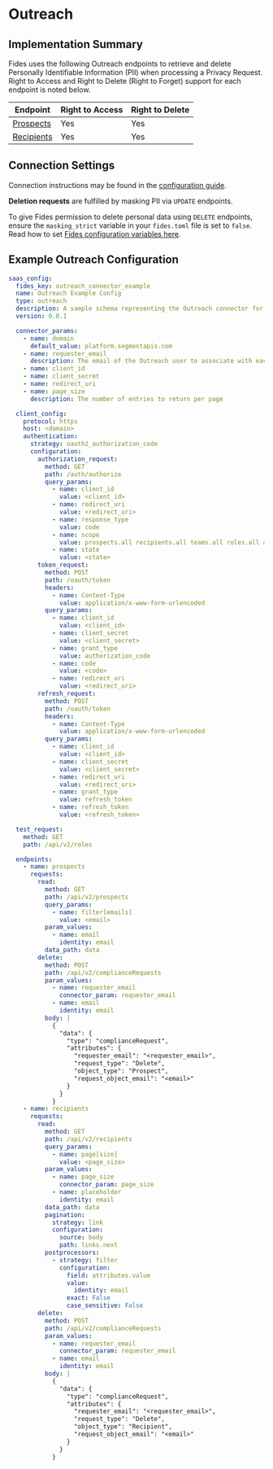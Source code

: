 
# Outreach

## Implementation Summary

Fides uses the following Outreach endpoints to retrieve and delete Personally Identifiable Information (PII) when processing a Privacy Request. Right to Access and Right to Delete (Right to Forget) support for each endpoint is noted below.

|Endpoint | Right to Access | Right to Delete |
|----|----|----|
|[Prospects](https://api.outreach.io/api/v2/docs#manage-prospects-and-accounts) | Yes | Yes |
|[Recipients](https://api.outreach.io/api/v2/docs#recipient) | Yes | Yes |

## Connection Settings


Connection instructions may be found in the [configuration guide](/dev-docs/configuration/integrations/api-integrations/api-config).

**Deletion requests** are fulfilled by masking PII via `UPDATE` endpoints.

To give Fides permission to delete personal data using `DELETE` endpoints, ensure the `masking_strict` variable in your `fides.toml` file is set to `false`. Read how to set [Fides configuration variables here](/dev-docs/configuration/configuration#configuration-variable-reference).

## Example Outreach Configuration

```yaml
saas_config:
  fides_key: outreach_connector_example
  name: Outreach Example Config
  type: outreach
  description: A sample schema representing the Outreach connector for Fides
  version: 0.0.1

  connector_params:
    - name: domain
      default_value: platform.segmentapis.com
    - name: requester_email
      description: The email of the Outreach user to associate with each automated compliance request (data_protection_request)
    - name: client_id
    - name: client_secret
    - name: redirect_uri
    - name: page_size
      description: The number of entries to return per page

  client_config:
    protocol: https
    host: <domain>
    authentication:
      strategy: oauth2_authorization_code
      configuration:
        authorization_request:
          method: GET
          path: /auth/authorize
          query_params:
            - name: client_id
              value: <client_id>
            - name: redirect_uri
              value: <redirect_uri>
            - name: response_type
              value: code
            - name: scope
              value: prospects.all recipients.all teams.all roles.all accounts.all audits.all callDispositions.all callPurposes.all calls.all complianceRequests.all contentCategories.all contentCategoryMemberships.all contentCategoryOwnerships.all duties.all emailAddresses.all events.all favorites.all mailAliases.all mailboxes.all mailings.all opportunities.all opportunityProspectRoles.all opportunityStages.all personas.all phoneNumbers.all profiles.all rulesets.all sequenceStates.all sequenceSteps.all sequenceTemplates.all sequences.all snippets.all stages.all taskPriorities.all tasks.all templates.all users.all webhooks.all
            - name: state
              value: <state>
        token_request:
          method: POST
          path: /oauth/token
          headers:
            - name: Content-Type
              value: application/x-www-form-urlencoded
          query_params:
            - name: client_id
              value: <client_id>
            - name: client_secret
              value: <client_secret>
            - name: grant_type
              value: authorization_code
            - name: code
              value: <code>
            - name: redirect_uri
              value: <redirect_uri>
        refresh_request:
          method: POST
          path: /oauth/token
          headers:
            - name: Content-Type
              value: application/x-www-form-urlencoded
          query_params:
            - name: client_id
              value: <client_id>
            - name: client_secret
              value: <client_secret>
            - name: redirect_uri
              value: <redirect_uri>
            - name: grant_type
              value: refresh_token
            - name: refresh_token
              value: <refresh_token>

  test_request:
    method: GET
    path: /api/v2/roles

  endpoints:
    - name: prospects
      requests:
        read:
          method: GET
          path: /api/v2/prospects
          query_params:
            - name: filter[emails]
              value: <email>
          param_values:
            - name: email
              identity: email
          data_path: data
        delete:
          method: POST
          path: /api/v2/complianceRequests
          param_values:
            - name: requester_email
              connector_param: requester_email
            - name: email
              identity: email
          body: |
            {
              "data": {
                "type": "complianceRequest",
                "attributes": {
                  "requester_email": "<requester_email>",
                  "request_type": "Delete",
                  "object_type": "Prospect",
                  "request_object_email": "<email>"
                }
              }
            }
    - name: recipients
      requests:
        read:
          method: GET
          path: /api/v2/recipients
          query_params:
            - name: page[size]
              value: <page_size>
          param_values:
            - name: page_size
              connector_param: page_size
            - name: placeholder
              identity: email
          data_path: data
          pagination:
            strategy: link
            configuration:
              source: body
              path: links.next
          postprocessors:
            - strategy: filter
              configuration:
                field: attributes.value
                value:
                  identity: email
                exact: False
                case_sensitive: False
        delete:
          method: POST
          path: /api/v2/complianceRequests
          param_values:
            - name: requester_email
              connector_param: requester_email
            - name: email
              identity: email
          body: |
            {
              "data": {
                "type": "complianceRequest",
                "attributes": {
                  "requester_email": "<requester_email>",
                  "request_type": "Delete",
                  "object_type": "Recipient",
                  "request_object_email": "<email>"
                }
              }
            }
```
